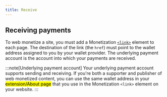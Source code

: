 ```yaml
---
title: Receive 
---
```





## Receiving payments

To web monetize a site, you must add a Monetization [`<link>`](/docs/implement/link) element to each page. The destination of the link (the `href`) must point to the wallet address assigned to you by your wallet provider. The underlying payment account is the account into which your payments are received.

:::note[Underlying payment account]
Your underlying payment account supports sending and receiving. If you're both a supporter and publisher of web monetized content, you can use the same wallet address in your <mark>extension/About page</mark> that you use in the Monetization `<link>` element on your website.
:::